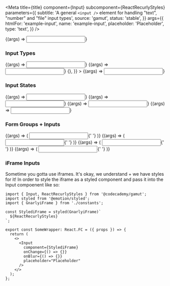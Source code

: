 

<Meta
  title={title}
  component={Input}
  subcomponent={ReactRecurlyStyles}
  parameters={{
    subtitle:
      'A general `<input />` element for handling "text", "number" and "file" input types',
    source: 'gamut',
    status: 'stable',
  }}
  args={{
    htmlFor: 'example-input',
    name: 'example-input',
    placeholder: 'Placeholder',
    type: 'text',
  }}
/>

<Canvas>
  <Story name="Input">{(args) => <Input {...args} />}</Story>
</Canvas>

<PropsTable story="Input" />

### Input Types

<Canvas>
  <Story
    name="Text"
    args={{
      htmlFor: 'example-text',
      defaultValue: 'Text',
      name: 'example-text',
      type: 'text',
      showRequired: true,
    }}
  >
    {(args) => <Input {...args} />}
  </Story>
  <Story
    name="Number"
    args={{
      htmlFor: 'example-number',
      name: 'example-number',
      type: 'number',
      defaultValue: 1,
    }}
  >
    {(args) => <Input {...args} />}
  </Story>
  <Story
    name="File"
    args={{
      htmlFor: 'example-file',
      name: 'example-file',
      type: 'file',
      value: '',
      onChange: () => {},
    }}
  >
    {(args) => <Input {...args} />}
  </Story>
</Canvas>

### Input States

<Canvas>
  <Story
    name="Error"
    args={{
      htmlFor: 'example-error',
      defaultValue: 'Error',
      name: 'example-error',
      error: true,
    }}
  >
    {(args) => <Input {...args} />}
  </Story>
  <Story
    name="Validated"
    args={{
      htmlFor: 'example-valid',
      name: 'example-placeholder',
      placeholder: 'Placeholder',
      defaultValue: 'Verified Text',
      valid: true,
    }}
  >
    {(args) => <Input {...args} />}
  </Story>
  <Story
    name="Placeholder"
    args={{
      htmlFor: 'example-placeholder',
      name: 'example-placeholder',
      placeholder: 'Placeholder',
      defaultValue: undefined,
    }}
  >
    {(args) => <Input {...args} />}
  </Story>
  <Story
    name="Disabled"
    args={{
      htmlFor: 'example-disabled',
      name: 'example-disabled',
      placeholder: 'Disabled',
      disabled: true,
      defaultValue: undefined,
    }}
  >
    {(args) => <Input {...args} />}
  </Story>
</Canvas>

### Form Groups + Inputs

<Canvas>
  <Story
    name="FormExamples"
    args={{
      htmlFor: 'example-123',
      defaultValue: '123',
      name: 'example-123',
    }}
  >
    {(args) => (
      <FormGroup label="i am a smol label">
        <Input {...args} />{' '}
      </FormGroup>
    )}
  </Story>
  <Story
    name="FormErrorExamples"
    args={{
      htmlFor: 'example-123',
      defaultValue: '123',
      name: 'example-123',
      error: true,
    }}
  >
    {(args) => (
      <FormGroup
        label="i am also smol label, but something is wrong."
        error="this is not updog."
      >
        <Input {...args} />{' '}
      </FormGroup>
    )}
  </Story>
  <Story
    name="FormLargeExample"
    args={{
      htmlFor: 'example-123',
      name: 'example-123',
      placeholder: 'Placeholder',
    }}
  >
    {(args) => (
      <FormGroup label="i am a large label" labelSize="large">
        <Input {...args} />{' '}
      </FormGroup>
    )}
  </Story>
  <Story
    name="FormLargeErrorExample"
    args={{
      htmlFor: 'example-123',
      defaultValue: '123',
      name: 'example-123',
      error: true,
    }}
  >
    {(args) => (
      <FormGroup
        label="i am also large label, but something is wrong."
        error="this is still not updog..."
        labelSize="large"
      >
        <Input {...args} />{' '}
      </FormGroup>
    )}
  </Story>
</Canvas>

### iFrame Inputs

Sometime you gotta use iframes. It's okay, we understand + we have styles for it! In order to style the iframe as a styled component and pass it into the Input compoenent like so:

```tsx
import { Input, ReactRecurlyStyles } from '@codecademy/gamut';
import styled from '@emotion/styled';
import { GnarlyiFrame } from './constants';

const StylediFrame = styled(GnarlyiFrame)`
  ${ReactRecurlyStyles}
`;

export const SomeWrapper: React.FC = ({ props }) => {
  return (
    <>
      <Input
        component={StylediFrame}
        onChange={() => {}}
        onBlur={() => {}}
        placeholder="Placeholder"
      />
    </>
  );
};
```
